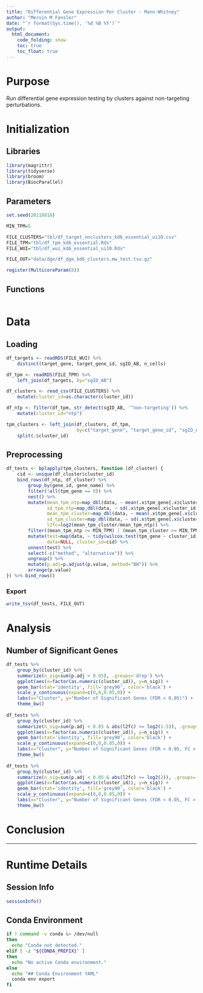 ```yaml
---
title: "Differential Gene Expression Per Cluster - Mann-Whitney"
author: "Mervin M Fansler"
date: "`r format(Sys.time(), '%d %B %Y')`"
output: 
  html_document: 
    code_folding: show
    toc: true
    toc_float: true
---
```


# Purpose

Run differential gene expression testing by clusters against non-targeting perturbations.

# Initialization

## Libraries
```r
library(magrittr)
library(tidyverse)
library(broom)
library(BiocParallel)
```

## Parameters
```r
set.seed(20210818)

MIN_TPM=5

FILE_CLUSTERS="tbl/df_target_nnclusters_kd6_essential_ui10.csv"
FILE_TPM="tbl/df_tpm_kd6_essential.Rds"
FILE_WUI="tbl/df_wui_kd6_essential_ui10.Rds"

FILE_OUT="data/dge/df_dge_kd6_clusters.mw_test.tsv.gz"

register(MulticoreParam(8))
```

## Functions

```r

```

# Data
## Loading
```r
df_targets <- readRDS(FILE_WUI) %>%
    distinct(target_gene, target_gene_id, sgID_AB, n_cells)

df_tpm <- readRDS(FILE_TPM) %>%
    left_join(df_targets, by="sgID_AB")

df_clusters <- read_csv(FILE_CLUSTERS) %>%
    mutate(cluster_id=as.character(cluster_id))

df_ntp <- filter(df_tpm, str_detect(sgID_AB, '^non-targeting')) %>%
    mutate(cluster_id="ntp")

tpm_clusters <- left_join(df_clusters, df_tpm,
                          by=c("target_gene", "target_gene_id", "sgID_AB")) %>%
    split(.$cluster_id)
```

## Preprocessing
```r
df_tests <- bplapply(tpm_clusters, function (df_cluster) {
    cid <- unique(df_cluster$cluster_id)
    bind_rows(df_ntp, df_cluster) %>%
        group_by(gene_id, gene_name) %>%
        filter(!all(tpm_gene == 0)) %>%
        nest() %>%
        mutate(mean_tpm_ntp=map_dbl(data, ~ mean(.x$tpm_gene[.x$cluster_id == "ntp"])),
               sd_tpm_ntp=map_dbl(data, ~ sd(.x$tpm_gene[.x$cluster_id == "ntp"])),
               mean_tpm_cluster=map_dbl(data, ~ mean(.x$tpm_gene[.x$cluster_id != "ntp"])),
               sd_tpm_cluster=map_dbl(data, ~ sd(.x$tpm_gene[.x$cluster_id != "ntp"])),
               l2fc=log2(mean_tpm_cluster/mean_tpm_ntp)) %>%
        filter((mean_tpm_ntp >= MIN_TPM) | (mean_tpm_cluster >= MIN_TPM)) %>%
        mutate(test=map(data, ~ tidy(wilcox.test(tpm_gene ~ cluster_id, data=.x))),
               data=NULL, cluster_id=cid) %>%
        unnest(test) %>%
        select(-c("method", "alternative")) %>%
        ungroup() %>%
        mutate(p.adj=p.adjust(p.value, method="BH")) %>%
        arrange(p.value)
}) %>% bind_rows()
```

### Export
```r
write_tsv(df_tests, FILE_OUT)
```

# Analysis

## Number of Significant Genes

```r
df_tests %>%
    group_by(cluster_id) %>%
    summarize(n_sig=sum(p.adj < 0.05), .groups='drop') %>%
    ggplot(aes(x=factor(as.numeric(cluster_id)), y=n_sig)) +
    geom_bar(stat='identity', fill='grey90', color='black') +
    scale_y_continuous(expand=c(0,0,0.05,0)) +
    labs(x="Cluster", y="Number of Significant Genes (FDR < 0.05)") +
    theme_bw()
    
df_tests %>%
    group_by(cluster_id) %>%
    summarize(n_sig=sum(p.adj < 0.05 & abs(l2fc) >= log2(1.5)), .groups='drop') %>%
    ggplot(aes(x=factor(as.numeric(cluster_id)), y=n_sig)) +
    geom_bar(stat='identity', fill='grey90', color='black') +
    scale_y_continuous(expand=c(0,0,0.05,0)) +
    labs(x="Cluster", y="Number of Significant Genes (FDR < 0.05, FC > 1.5)") +
    theme_bw()
    
df_tests %>%
    group_by(cluster_id) %>%
    summarize(n_sig=sum(p.adj < 0.05 & abs(l2fc) >= log2(2)), .groups='drop') %>%
    ggplot(aes(x=factor(as.numeric(cluster_id)), y=n_sig)) +
    geom_bar(stat='identity', fill='grey90', color='black') +
    scale_y_continuous(expand=c(0,0,0.05,0)) +
    labs(x="Cluster", y="Number of Significant Genes (FDR < 0.05, FC > 2)") +
    theme_bw()
```

# Conclusion

<!--
What was found?
Clearly state conclusions.
Was there anything unexpected?
Are there unanswered questions?
What should be worked on next?
-->

---

# Runtime Details
## Session Info
```r
sessionInfo()
```

## Conda Environment
```bash
if ! command -v conda &> /dev/null
then
  echo "Conda not detected."
elif [ -z "${CONDA_PREFIX}" ]
then
  echo "No active Conda environment."
else
  echo "## Conda Environment YAML"
  conda env export
fi
```
